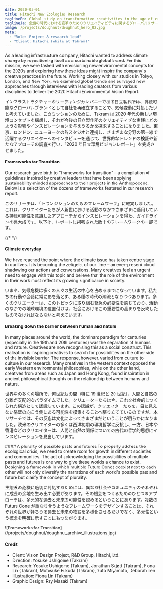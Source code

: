 ```yaml
---
date: 2020-03-01
title: Hitachi New Ecologies Research
taglineEn: Global study on transformative creativities in the age of crisis
taglineJa: 危機の時代における変革のためのクリエイティビティに関するグローバルリサーチ
image: /projects/doughnut/doughnut_hero_02.jpg
meta:
  - "Role: Project & resaarch lead"
  - "Client: Hitachi (while at Takram)"
---
```



<Bilingual>
As a leading infrastructure company, Hitachi wanted to address climate change by repositioning itself as a sustainable global brand. For this mission, we were tasked with envisioning new environmental concepts for the 2020s and exploring how these ideas might inspire the company's creative practices in the future. Working closely with our studios in Tokyo, London, and New York, we examined global trends and surveyed new approaches through interviews with leading creators from various disciplines to deliver the 2020 Hitachi Environmental Vision Report.

インフラストラクチャーのリーディングカンパニーである日立製作所は、持続可能なグローバルブランドとして自社を再確立することで、気候変動に対処したいと考えていました。このミッションのために、Takram は 2020 年代の新しい環境コンセプトを構想し、それが今後の日立製作所のクリエイティブな実践にどのような影響やインスピレーションを与えうるかを探求することになりました。東京、ロンドン、ニューヨークの各スタジオと連携し、さまざまな分野の第一線で活躍するクリエイターへのインタビューを通じて、世界的なトレンドの検証や新たなアプローチの調査を行い、「2020 年日立環境ビジョンレポート」を完成させました。

</Bilingual>

#### Frameworks for Transition

<Bilingual>
Our research gave birth to "frameworks for transition" – a compilation of guidelines inspired by creative leaders that have been applying sustainability-minded approaches to their projects in the Anthropocene. Below is a selection of the dozens of frameworks featured in our research report.

このリサーチは、「トランジションのためのフレームワーク」に結実しました。これは、クリエイターたちが人新世における活動のなかでさまざまに適用している持続可能性を意識したアプローチからインスピレーションを得た、ガイドラインの集大成です。以下は、レポートに掲載された数十のフレームワークの一部です。

</Bilingual>

{/* <VideoPlayer url="https://www.youtube.com/watch?v=qIdiN2zT4sA" /> */}

#### Climate everyday

<Bilingual>
We have reached the point where the climate issue has taken centre stage in our lives. It is becoming the zeitgeist of our time – an ever-present cloud shadowing our actions and conversations. Many creatives feel an urgent need to engage with this topic and believe that the role of the environment in their work must reflect its growing significance in society.

いまや、気候危機は多くの人々の生活の中心を占めるまでになっています。私たちの行動や会話に常に影を落とす、ある種の時代の潮流となりつつあります。多くのクリエーターは、このトピックに取り組む緊急の必要性を感じており、活動のなかでの地球環境の位置付けは、社会におけるこの重要性の高まりを反映したものでなければならないと考えています。

</Bilingual>

#### Breaking down the barrier between human and nature

<Bilingual>
In many places around the world, the dominant paradigm for centuries (especially in the 19th and 20th centuries) was the separation of humans and nature. Creatives are now recognising this as a social construct. This realisation is inspiring creatives to search for possibilities on the other side of the invisible barrier. The response, however, varied from culture to culture in our research. Many creatives in the western context opposed the early Western environmental philosophies, while on the other hand, creatives from areas such as Japan and Hong Kong, found inspiration in ancient philosophical thoughts on the relationship between humans and nature.

世界中の多くの場所で、何世紀もの間（特に 19 世紀と 20 世紀）、人間と自然の分離が支配的なパラダイムでした。クリエーターたちは今、これを社会的につくられた構造として認識しています。この認識が、クリエイターたちを、目に見えない隔壁の向こう側にある可能性を模索することへ駆り立てているのですが、本リサーチでは、その反応は文化によってさまざまだということが明らかになりました。欧米のクリエイターの多くは西洋初期の環境哲学に反抗し、一方、日本や香港などのクリエイターは、人間と自然の関係についての古代の哲学的思想にインスピレーションを見出しています。

</Bilingual>
#### A plurality of possible pasts and futures

<Bilingual>
To properly address the ecological crisis, we need to create room for growth in different societies and communities. The act of acknowledging the possibilities of multiple pasts and futures is one way to give these worlds a chance to exist. Designing a framework in which multiple Future Cones coexist next to each other will not only diversify the narrations of each world's possible past and future but clarify the concept of plurality.

生態系の危機に適切に対処するためには、異なる社会やコミュニティのそれぞれに成長の余地を生み出す必要があります。その機会をつくるためのひとつのアプローチは、多元的な過去と未来の可能性を認めるということにあります。複数の Future Cone が重なり合うようなフレームワークをデザインすることは、それぞれの世界が持ちうる過去と未来の物語を多様化させるだけでなく、多元性という概念を明確に示すことにもつながります。

</Bilingual>
![Frameworks for Transition](/projects/doughnut/doughnut_archive_illustrations.jpg)

#### Credit

<Monolingual>

- Client: Vision Design Project, R&D Group, Hitachi, Ltd.
- Direction: Yosuke Ushigome (Takram)
- Research: Yosuke Ushigome (Takram), Jonathan Skjøtt (Takram), Fiona Lin (Takram), Motosuke Fukuda (Takram), Yuto Miyamoto, Deborah Ten
- Illustration: Fiona Lin (Takram)
- Graphic Design: Ray Masaki (Takram)

</Monolingual>
